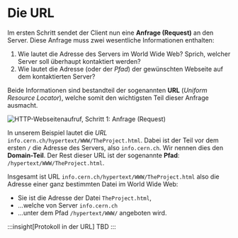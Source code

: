 # Die URL
Im ersten Schritt sendet der Client nun eine **Anfrage (Request)** an den Server. Diese Anfrage muss zwei wesentliche Informationen enthalten:

1. Wie lautet die Adresse des Servers im World Wide Web? Sprich, welcher Server soll überhaupt kontaktiert werden?
2. Wie lautet die Adresse (oder der _Pfad_) der gewünschten Webseite auf dem kontaktierten Server?

Beide Informationen sind bestandteil der sogenannten **URL** (_Uniform Resource Locator_), welche somit den wichtigsten Teil dieser Anfrage ausmacht.

![HTTP-Webseitenaufruf, Schritt 1: Anfrage (Request)](img/http-request.png)

In unserem Beispiel lautet die _URL_ `info.cern.ch/hypertext/WWW/TheProject.html`. Dabei ist der Teil vor dem ersten `/` die Adresse des Servers, also `info.cern.ch`. Wir nennen dies den **Domain-Teil**. Der Rest dieser URL ist der sogenannte **Pfad**: `/hypertext/WWW/TheProject.html`.

Insgesamt ist URL `info.cern.ch/hypertext/WWW/TheProject.html` also die Adresse einer ganz bestimmten Datei im World Wide Web:

- Sie ist die Adresse der Datei `TheProject.html`,
- ...welche von Server `info.cern.ch`
- ...unter dem Pfad `/hypertext/WWW/` angeboten wird.

:::insight[Protokoll in der URL]
TBD
:::
